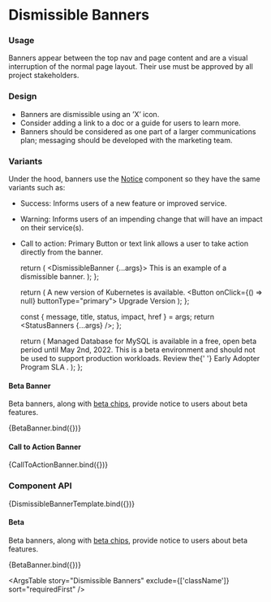 
<Meta
  title="Components/Notifications/Dismissible Banners"
  component={DismissibleBanner}
/>

# Dismissible Banners

### Usage

Banners appear between the top nav and page content and are a visual interruption of the normal page layout. Their use must be approved by all project stakeholders.

### Design

- Banners are dismissible using an &rsquo;X&rsquo; icon.
- Consider adding a link to a doc or a guide for users to learn more.
- Banners should be considered as one part of a larger communications plan; messaging should be developed with the marketing team.

### Variants

Under the hood, banners use the [Notice](/docs/components-notifications-notices--success) component so they have the same variants such as:

- Success: Informs users of a new feature or improved service.
- Warning: Informs users of an impending change that will have an impact on their service(s).
- Call to action: Primary Button or text link allows a user to take action directly from the banner.

  return (
    <DismissibleBanner {...args}>
      <Typography>This is an example of a dismissible banner.</Typography>
    </DismissibleBanner>
  );
};

  return (
    <DismissibleBanner preferenceKey="cluster-v1" success>
      <Grid
        container
        direction="row"
        alignItems="center"
        justifyContent="space-between"
      >
        <Grid item>
          <Typography>A new version of Kubernetes is available.</Typography>
        </Grid>
        <Grid item>
          <Button onClick={() => null} buttonType="primary">
            Upgrade Version
          </Button>
        </Grid>
      </Grid>
    </DismissibleBanner>
  );
};

  const { message, title, status, impact, href } = args;
  return <StatusBanners {...args} />;
};

  return (
    <DismissibleBanner preferenceKey="beta-banner" success>
      <Typography>
        Managed Database for MySQL is available in a free, open beta period
        until May 2nd, 2022. This is a beta environment and should not be used
        to support production workloads. Review the{' '}
        <Link to="https://www.linode.com/legal-eatp">
          Early Adopter Program SLA
        </Link>
        .
      </Typography>
    </DismissibleBanner>
  );
};

#### Beta Banner

Beta banners, along with [beta chips](/docs/elements-chips-beta-chips--default-story), provide notice to users about beta features.

<Canvas>
  <Story name="Beta Banner">{BetaBanner.bind({})}</Story>
</Canvas>

#### Call to Action Banner

<Canvas>
  <Story name="Call to Action Banner">{CallToActionBanner.bind({})}</Story>
</Canvas>

### Component API

<Canvas>
  <Story
    name="Dismissible Banners"
    argTypes={{
      preferenceKey: {
        description:
          'String used to check if the banner has already been dismissed.',
      },
    }}
  >
    {DismissibleBannerTemplate.bind({})}
  </Story>
</Canvas>

#### Beta

Beta banners, along with [beta chips](/docs/elements-chips-beta-chips--default-story), provide notice to users about beta features.

<Canvas>
  <Story name="Beta Banners">{BetaBanner.bind({})}</Story>
</Canvas>

<ArgsTable
  story="Dismissible Banners"
  exclude={['className']}
  sort="requiredFirst"
/>
